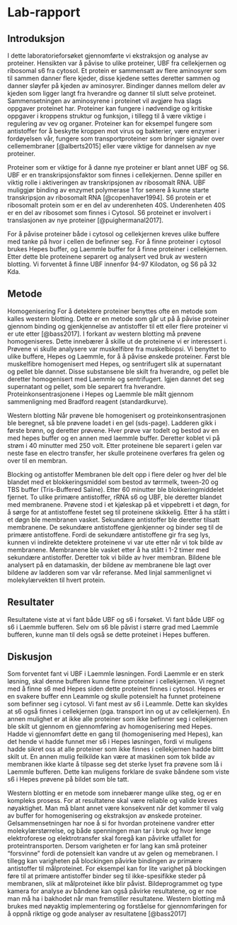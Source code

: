 # Lab-rapport

## Introduksjon

I dette laboratorieforsøket gjennomførte vi ekstraksjon og analyse av proteiner. Hensikten var å påvise to ulike proteiner, UBF fra cellekjernen og ribosomal s6 fra cytosol. Et protein er sammensatt av flere aminosyrer som til sammen danner flere kjeder, disse kjedene settes deretter sammen og danner sløyfer på kjeden av aminosyrer. Bindinger dannes mellom deler av kjeden som ligger langt fra hverandre og danner til slutt selve proteinet. Sammensetningen av aminosyrene i proteinet vil avgjøre hva slags oppgaver proteinet har. Proteiner kan fungere i nødvendige og kritiske oppgaver i kroppens struktur og funksjon, i tillegg til å være viktige i regulering av vev og organer. Proteiner kan for eksempel fungere som antistoffer for å beskytte kroppen mot virus og bakterier, være enzymer i fordøyelsen vår, fungere som transportproteiner som bringer signaler over cellemembraner [@alberts2015] eller være viktige for dannelsen av nye proteiner.

Proteiner som er viktige for å danne nye proteiner er blant annet UBF og S6. UBF er en transkripsjonsfaktor som finnes i cellekjernen. Denne spiller en viktig rolle i aktiveringen av transkripsjonen av ribosomalt RNA. UBF muliggjør binding av enzymet polymerase 1 for senere å kunne starte transkripsjon av ribosomalt RNA [@copenhaver1994]. S6 protein er et ribosomalt protein som er en del av underenheten 40S. Underenheten 40S er en del av ribosomet som finnes i Cytosol. S6 proteinet er involvert i translasjonen av nye proteiner [@puighermanal2017].

For å påvise proteiner både i cytosol og cellekjernen kreves ulike buffere med tanke på hvor i cellen de befinner seg. For å finne proteiner i cytosol brukes Hepes buffer, og Laemmle buffer for å finne proteiner i cellekjernen. Etter dette ble proteinene separert og analysert ved bruk av western blotting. Vi forventet å finne UBF innenfor 94-97 Kilodaton, og S6 på 32 Kda.

## Metode

Homogenisering For å detektere proteiner benyttes ofte en metode som kalles western blotting. Dette er en metode som går ut på å påvise proteiner gjennom binding og gjenkjennelse av antistoffer til ett eller flere proteiner vi er ute etter [@bass2017]. I forkant av western blotting må prøvene homogeniseres. Dette innebærer å skille ut de proteinene vi er interessert i. Prøvene vi skulle analysere var muskelfibre fra muskelbiopsi. Vi benyttet to ulike buffere, Hepes og Laemmle, for å å påvise ønskede proteiner. Først ble muskelfibre homogenisert med Hepes, og sentrifugert slik at supernatant og pellet ble dannet. Disse substansene ble skilt fra hverandre, og pellet ble deretter homogenisert med Laemmle og sentrifugert. Igjen dannet det seg supernatant og pellet, som ble separert fra hverandre. Proteinkonsentrasjonene i Hepes og Laemmle ble målt gjennom sammenligning med Bradford reagent (standardkurve).

Western blotting Når prøvene ble homogenisert og proteinkonsentrasjonen ble beregnet, så ble prøvene loadet i en gel (sds-page). Ladderen gikk i første brønn, og deretter prøvene. Hver prøve var todelt og bestod av en med hepes buffer og en annen med laemmle buffer. Deretter koblet vi på strøm i 40 minutter med 250 volt. Etter proteinene ble separert i gelen var neste fase en electro transfer, her skulle proteinene overføres fra gelen og over til en membran.

Blocking og antistoffer Membranen ble delt opp i flere deler og hver del ble blandet med et blokkeringsmiddel som bestod av tørrmelk, tween-20 og TBS buffer (Tris-Buffered Saline). Etter 60 minutter ble blokkeringmiddelet fjernet. To ulike primære antistoffer, rRNA s6 og UBF, ble deretter blandet med membranene. Prøvene stod i et kjøleskap på et vippebrett i et døgn, for å sørge for at antistoffene festet seg til proteinene skikkelig. Etter å ha stått i et døgn ble membranen vasket. Sekundære antistoffer ble deretter tilsatt membranene. De sekundære antistoffene gjenkjenner og binder seg til de primære antistoffene. Fordi de sekundære antistoffene gir fra seg lys, kunnen vi indirekte detektere proteinene vi var ute etter når vi tok bilde av membranene. Membranene ble vasket etter å ha stått i 1-2 timer med sekundære antistoffer. Deretter tok vi bilde av hver membran. Bildene ble analysert på en datamaskin, der bildene av membranene ble lagt over bildene av ladderen som var vår referanse. Med linjal sammenlignet vi molekylærvekten til hvert protein.

## Resultater

Resultatene viste at vi fant både UBF og s6 i forsøket. Vi fant både UBF og s6 i Laemmle bufferen. Selv om s6 ble påvist i større grad med Laemmle bufferen, kunne man til dels også se dette proteinet i Hepes bufferen.

## Diskusjon

Som forventet fant vi UBF i Laemmle løsningen. Fordi Laemmle er en sterk løsning, skal denne bufferen kunne finne proteiner i cellekjernen. Vi regnet med å finne s6 med Hepes siden dette proteinet finnes i cytosol. Hepes er en svakere buffer enn Leammle og skulle potensielt ha funnet proteinene som befinner seg i cytosol. Vi fant mest av s6 i Leammle. Dette kan skyldes at s6 også finnes i cellekjernen (pga. transport inn og ut av cellekjernen). En annen mulighet er at ikke alle proteiner som ikke befinner seg i cellekjernen ble skilt ut gjennom en gjennomføring av homogenisering med Hepes. Hadde vi gjennomført dette en gang til (homogenisering med Hepes), kan det hende vi hadde funnet mer s6 i Hepes løsningen, fordi vi muligens hadde sikret oss at alle proteiner som ikke finnes i cellekjernen hadde blitt skilt ut. En annen mulig feilkilde kan være at maskinen som tok bilde av membranen ikke klarte å tilpasse seg det sterke lyset fra prøvene som lå i Laemmle bufferen. Dette kan muligens forklare de svake båndene som viste s6 i Hepes prøvene på bildet som ble tatt.

Western blotting er en metode som innebærer mange ulike steg, og er en kompleks prosess. For at resultatene skal være reliable og valide kreves nøyaktighet. Man må blant annet være konsekvent når det kommer til valg av buffer for homogenisering og ekstraksjon av ønskede proteiner. Gelsammensetningen har noe å si for hvordan proteinene vandrer etter molekylærstørrelse, og både spenningen man tar i bruk og hvor lenge elektroforese og elektrotransfer skal foregå kan påvirke utfallet for proteintransporten. Dersom varigheten er for lang kan små proteiner "forsvinne" fordi de potensielt kan vandre ut av gelen og memebranen. I tillegg kan varigheten på blockingen påvirke bindingen av primære antistoffer til målproteinet. For eksempel kan for lite varighet på blockingen føre til at primære antistoffer binder seg til ikke-spesifikke steder på membranen, slik at målproteinet ikke blir påvist. Bildeprogrammet og type kamera for analyse av båndene kan også påvirke resultatene, og er noe man må ha i bakhodet når man fremstiller resultatene. Western blotting må brukes med nøyaktig implementering og forståelse for gjennomføringen for å oppnå riktige og gode analyser av resultatene [@bass2017]
